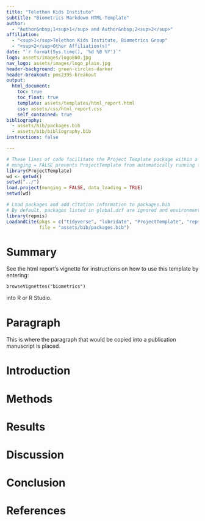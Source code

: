 ```yaml
---
title: "Telethon Kids Institute"
subtitle: "Biometrics Markdown HTML Template"
author:
  - "Author&nbsp;1<sup>1</sup> and Author&nbsp;2<sup>2</sup>"
affiliation:
  - "<sup>1</sup>Telethon Kids Institute, Biometrics Group"
  - "<sup>2</sup>Other Affiliation(s)"
date: "`r format(Sys.time(), '%d %B %Y')`"
logo: assets/images/logo800.jpg
nav_logo: assets/images/logo_plain.jpg
header-background: green-circles-darker
header-breakout: pms2395-breakout
output:
  html_document:
    toc: true
    toc_float: true
    template: assets/templates/html_report.html
    css: assets/css/html_report.css
    self_contained: true
bibliography:
  - assets/bib/packages.bib
  - assets/bib/bibliography.bib
instructions: false

---
```


```r
# These lines of code facilitate the Project Template package within a markdown document.
# munging = FALSE prevents ProjectTemplate from automatically running the scripts in the munge directory, data_loading = TRUE prevents ProjectTemplate from loading data from the data directory by default but will still load data from the cache (this prevents long operations from being repeated if they are run once and ouput stored to the cache).
library(ProjectTemplate)
wd <- getwd()
setwd("../")
load.project(munging = FALSE, data_loading = TRUE)
setwd(wd)

# Load packages and add citation information to packages.bib
# By default, packages listed in global.dcf are ignored and environment initiation is handled by .RProfile.
library(repmis)
LoadandCite(pkgs = c("tidyverse", "lubridate", "ProjectTemplate", "repmis", "biometrics", "kableExtra", "broom", "GGally", "lme4"),
            file = "assets/bib/packages.bib")

```

# Summary
See the html report's vignette for instructions on how to use this template by
entering:

    browseVignettes("biometrics")
    
into R or R Studio.

# Paragraph
This is where the paragraph that would be copied into a publication manuscript is placed.

# Introduction

# Methods

# Results

# Discussion

# Conclusion

# References

